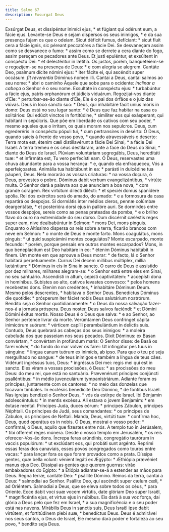 ```yaml
---
title: Salmo 67
description: Exsurgat Deus
---
```


<div class="side-by-side not-content">
  <span>
    Exsúrgat Deus, et dissipéntur inimíci ejus, * et fúgiant qui odérunt eum, a
    fácie ejus.
  </span>
  <span>
    Levante-se Deus e sejam dispersos os seus inimigos, * e da sua presença
    fujam os que o odeiam.
  </span>
  <span>
    Sicut déficit fumus, defíciant: * sicut fluit cera a fácie ignis, sic
    péreant peccatóres a fácie Dei.
  </span>
  <span>
    Se desvaneçam assim como se desvanece o fumo: * assim como se derrete a cera
    diante do fogo, assim pereçam os pecadores ante Deus.
  </span>
  <span>
    Et justi epuléntur, et exsúltent in conspéctu Dei: * et delecténtur in
    lætítia.
  </span>
  <span>
    Os justos, porém, banqueteiem-se e regozijem-se na presença de Deus: * e com
    alegria se alegrem.
  </span>
  <span>
    Cantáte Deo, psalmum dícite nómini ejus: * iter fácite ei, qui ascéndit
    super occásum: <em>fit reverentia</em> Dóminus nomen illi.
  </span>
  <span>
    Cantai a Deus, cantai salmos ao seu nome: * abri o caminho Àquele que sobe
    para o ocidente: <em>inclinar a cabeça</em> o Senhor é o seu nome.
  </span>
  <span>
    Exsultáte in conspéctu ejus: * turbabúntur a fácie ejus, patris orphanórum
    et júdicis viduárum.
  </span>
  <span>
    Regozijai-vos diante d’Ele: * perturbar-se-ão diante d’Ele, Ele é o pai dos
    órfãos e o juiz das viúvas.
  </span>
  <span>
    Deus in loco sancto suo: * Deus, qui inhabitáre facit uníus moris in domo:
  </span>
  <span>
    Deus está no seu lugar santo: * é Deus que faz habitar na casa os
    solitários:
  </span>
  <span>
    Qui edúcit vinctos in fortitúdine, * simíliter eos qui exásperant, qui
    hábitant in sepúlcris.
  </span>
  <span>
    Que põe em liberdade os cativos com seu poder, * mesmo aqueles que o
    irritam, os quais moram nos sepulcros.
  </span>
  <span>
    Deus, cum egrederéris in conspéctu pópuli tui, * cum pertransíres in
    desérto:
  </span>
  <span>
    Ó Deus, quando saíeis à frente de vosso povo, * quando atravessáveis o
    deserto:
  </span>
  <span>
    Terra mota est, étenim cæli distillavérunt a fácie Dei Sínai, * a fácie Dei
    Israël.
  </span>
  <span>
    A terra tremeu e os céus destilaram, ante a face do Deus do Sinai, * diante
    do Deus de Israel.
  </span>
  <span>
    Plúviam voluntáriam segregábis, Deus, hereditáti tuæ: * et infirmáta est, Tu
    vero perfecísti eam.
  </span>
  <span>
    Ó Deus, reservastes uma chuva abundante para a vossa herança: * e, quando
    ela enfraqueceu, Vós a aperfeiçoastes.
  </span>
  <span>
    Animália tua habitábunt in ea: * parásti in dulcédine tua páuperi, Deus.
  </span>
  <span>
    Nela morarão as vossas criaturas: * na vossa doçura, ó Deus, provestes o
    pobre.
  </span>
  <span>Dóminus dabit verbum evangelizántibus, * virtúte multa.</span>
  <span>
    O Senhor dará a palavra aos que anunciam a boa nova, * com grande coragem.
  </span>
  <span>
    Rex virtútum dilécti dilécti: * et speciéi domus spanídere spólia.
  </span>
  <span>
    Rei dos exércitos será do amado, do amado: * e a formosura da casa repartirá
    os despojos.
  </span>
  <span>
    Si dormiátis inter médios cleros, pennæ colúmbæ deargentátæ, * et posterióra
    dorsi ejus in pallóre auri.
  </span>
  <span>
    Se dormirdes entre vossos despojos, sereis como as penas prateadas da pomba,
    * e o brilho flavo do ouro na extremidade do seu dorso.
  </span>
  <span>
    Dum discérnit cæléstis reges super eam, nive dealbabúntur in Selmon: * mons
    Dei, mons pinguis.
  </span>
  <span>
    Enquanto o Altíssimo dispersa os reis sobre a terra, ficarão brancos com
    neve em Selmon: * o monte de Deus é monte farto.
  </span>
  <span>
    Mons coagulátus, mons pinguis: * ut quid suspicámini montes coagulátos?
  </span>
  <span>
    Monte escarpado, monte fecundo: * porém, porque pensais em outros montes
    escarpados?
  </span>
  <span>
    Mons, in quo beneplácitum est Deo habitáre in eo: * étenim Dóminus habitábit
    in finem.
  </span>
  <span>
    Um monte em que aprouve a Deus morar: * de facto, lá o Senhor habitará
    perpetuamente.
  </span>
  <span>
    Currus Dei decem míllibus múltiplex, míllia lætántium: * Dóminus in eis in
    Sina in sancto.
  </span>
  <span>
    O carro de Deus é assistido por dez milhares, milhares alegram-se: * o
    Senhor está entre eles em Sinai, no seu santuário.
  </span>
  <span>
    Ascendísti in altum, cepísti captivitátem: * accepísti dona in homínibus.
  </span>
  <span>
    Subistes ao alto, cativos levastes convosco: * pelos homens recebestes dons.
  </span>
  <span>Étenim non credéntes, * inhabitáre Dóminum Deum.</span>
  <span>Mesmo pelos descrentes, * habitava o Senhor Deus.</span>
  <span>
    Benedíctus Dóminus die quotídie: * prósperum iter fáciet nobis Deus
    salutárium nostrórum.
  </span>
  <span>
    Bendito seja o Senhor quotidianamente: * o Deus da nossa salvação
    fazer-nos-á a jornada próspera.
  </span>
  <span>
    Deus noster, Deus salvos faciéndi: * et Dómini Dómini éxitus mortis.
  </span>
  <span>
    Nosso Deus é o Deus que salva: * e ao Senhor, ao Senhor pertence livrar da
    morte.
  </span>
  <span>
    Verúmtamen Deus confrínget cápita inimicórum suórum: * vérticem capílli
    perambulántium in delíctis suis.
  </span>
  <span>
    Contudo, Deus quebrará as cabeças dos seus inimigos: * a moleira cabeluda
    dos que passeiam nos seus pecados.
  </span>
  <span>
    Dixit Dóminus: ex Basan convértam, * convértam in profúndum maris:
  </span>
  <span>
    O Senhor disse: de Basã os farei volver, * do fundo do mar volver os farei:
  </span>
  <span>
    Ut intingátur pes tuus in sánguine: * lingua canum tuórum ex inimícis, ab
    ipso.
  </span>
  <span>
    Para que o teu pé seja mergulhado no sangue: * de teus inimigos e também a
    língua de teus cães.
  </span>
  <span>
    Vidérunt ingréssus tuos, Deus: * ingréssus Dei mei: regis mei qui est in
    sancto.
  </span>
  <span>
    Eles viram a vossas procissões, ó Deus: * as procissões do meu Deus: do meu
    rei, que está no santuário.
  </span>
  <span>
    Prævenérunt príncipes conjúncti psalléntibus: * in médio juvenculárum
    tympanistriárum.
  </span>
  <span>
    Adiante foram os príncipes, juntamente com os cantores: * no meio das
    donzelas que tocavam timbales.
  </span>
  <span>In ecclésiis benedícite Deo Dómino, * de fóntibus Israël.</span>
  <span>Nas igrejas bendizei o Senhor Deus, * vós da estirpe de Israel.</span>
  <span>Ibi Bénjamin adolescéntulus: * in mentis excéssu.</span>
  <span>Ali estava o jovem Benjamim: * em êxtase mental.</span>
  <span>
    Príncipes Juda, duces eórum: * príncipes Zábulon, príncipes Néphtali.
  </span>
  <span>
    Os príncipes de Judá, seus comandantes: * os príncipes de Zabulon, os
    príncipes de Neftali.
  </span>
  <span>
    Manda, Deus, virtúti tuæ: * confírma hoc, Deus, quod operátus es in nobis.
  </span>
  <span>
    Ó Deus, mostrai o vosso poder: * confirmai, ó Deus, aquilo que fizestes
    entre nós.
  </span>
  <span>A templo tuo in Jerúsalem, * tibi ófferent reges múnera.</span>
  <span>
    Desde o vosso templo em Jerusalém, * os reis oferecer-Vos-ão dons.
  </span>
  <span>
    Íncrepa feras arúndinis, congregátio taurórum in vaccis populórum: * ut
    exclúdant eos, qui probáti sunt argénto.
  </span>
  <span>
    Reprimi essas feras dos canaviais, esses povos congregados como touros entre
    vacas: * para lançar fora os que foram provados como a prata.
  </span>
  <span>
    Díssipa gentes, quæ bella volunt: vénient legáti ex Ægýpto: * Æthiópia
    prævéniet manus ejus Deo.
  </span>
  <span>
    Dissipai as gentes que querem guerras: virão embaixadores do Egipto: * a
    Etiópia adiantar-se-á a estender as mãos para Deus.
  </span>
  <span>Regna terræ, cantáte Deo: * psállite Dómino.</span>
  <span>Reinos da terra, cantai a Deus: * salmodiai ao Senhor.</span>
  <span>Psállite Deo, qui ascéndit super cælum cæli, * ad Oriéntem.</span>
  <span>
    Salmodiai a Deus, que se eleva sobre todos os céus, * para Oriente.
  </span>
  <span>
    Ecce dabit voci suæ vocem virtútis, date glóriam Deo super Israël, *
    magnificéntia ejus, et virtus ejus in núbibus.
  </span>
  <span>
    Eis dará à sua voz força, dai glória a Deus pelo que fez em Israel, * a sua
    magnificência e o seu poder está nas nuvens.
  </span>
  <span>
    Mirábilis Deus in sanctis suis, Deus Israël ipse dabit virtútem, et
    fortitúdinem plebi suæ, * benedíctus Deus.
  </span>
  <span>
    Deus é admirável nos seus santos, o Deus de Israel, Ele mesmo dará poder e
    fortaleza ao seu povo, * bendito seja Deus.
  </span>
</div>
